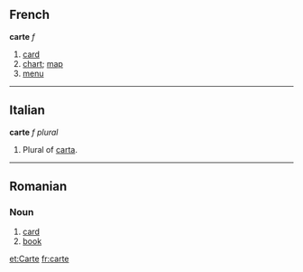 ==French==
'''carte''' ''f''
#[[card]]
#[[chart]]; [[map]]
#[[menu]]

----
==Italian==
'''carte''' ''f plural''
#Plural of [[carta]].

----
==Romanian==
===Noun===
#[[card]]
#[[book]]

[[et:Carte]]
[[fr:carte]]